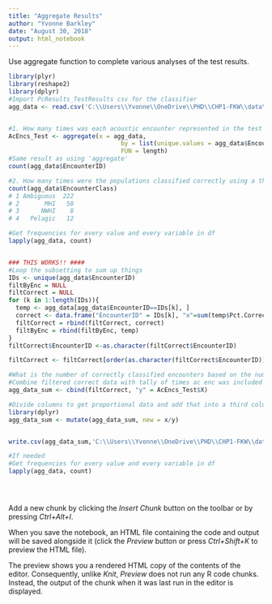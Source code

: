 ```yaml
---
title: "Aggregate Results"
author: "Yvonne Barkley"
date: "August 30, 2018"
output: html_notebook
---
```


Use aggregate function to complete various analyses of the test results.

```r
library(plyr)
library(reshape2)
library(dplyr)
#Import PcResults_TestResults csv for the classifier
agg_data <- read.csv('C:\\Users\\Yvonne\\OneDrive\\PHD\\CHP1-FKW\\data\\results\\2018\\20180824_PMN_100x/PcResults_TestResults_PMN_20180824.csv')


#1. How many times was each acoustic encounter represented in the test data?
AcEncs_Test <- aggregate(x = agg_data, 
                               by = list(unique.values = agg_data$EncounterID), 
                               FUN = length)
#Same result as using 'aggregate'
count(agg_data$EncounterID)

#2. How many times were the populations classified correctly using a threshold of >=50%?
count(agg_data$EncounterClass)
# 1 Ambiguous  222
# 2       MHI   58
# 3      NWHI    8
# 4   Pelagic   12

#Get frequencies for every value and every variable in df
lapply(agg_data, count)


### THIS WORKS!! ####
#Loop the subsetting to sum up things 
IDs <- unique(agg_data$EncounterID)
filtByEnc = NULL
filtCorrect = NULL
for (k in 1:length(IDs)){
  temp <- agg_data[agg_data$EncounterID==IDs[k], ]
  correct <- data.frame("EncounterID" = IDs[k], "x"=sum(temp$Pct.Correct >= 50)) 
  filtCorrect = rbind(filtCorrect, correct)
  filtByEnc = rbind(filtByEnc, temp)
}
filtCorrect$EncounterID <-as.character(filtCorrect$EncounterID) 

filtCorrect <- filtCorrect[order(as.character(filtCorrect$EncounterID)),]

#What is the number of correctly classified encounters based on the number of times the acoustic encounter was included in the test data?
#Combine filtered correct data with tally of times ac enc was included in the test data
agg_data_sum <- cbind(filtCorrect, "y" = AcEncs_Test$X)

#Divide columns to get proportional data and add that into a third column
library(dplyr)
agg_data_sum <- mutate(agg_data_sum, new = x/y)


write.csv(agg_data_sum,'C:\\Users\\Yvonne\\OneDrive\\PHD\\CHP1-FKW\\data\\results\\2018\\PcResults_AggregatedTestResults_20180830.csv', row.names = F )

#If needed
#Get frequencies for every value and every variable in df
lapply(agg_data, count)





```

Add a new chunk by clicking the *Insert Chunk* button on the toolbar or by pressing *Ctrl+Alt+I*.

When you save the notebook, an HTML file containing the code and output will be saved alongside it (click the *Preview* button or press *Ctrl+Shift+K* to preview the HTML file).

The preview shows you a rendered HTML copy of the contents of the editor. Consequently, unlike *Knit*, *Preview* does not run any R code chunks. Instead, the output of the chunk when it was last run in the editor is displayed.

